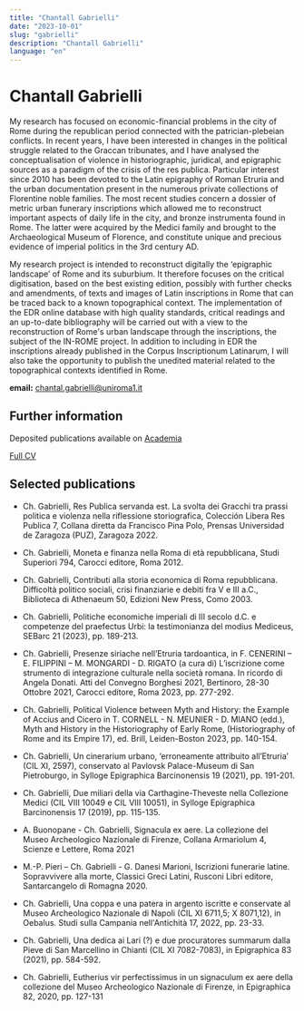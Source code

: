 ```yaml
---
title: "Chantall Gabrielli"
date: "2023-10-01"
slug: "gabrielli"
description: "Chantall Gabrielli"
language: "en"
---
```


# Chantall Gabrielli

My research has focused on economic-financial problems in the city of Rome during the republican period connected with the patrician-plebeian conflicts. In recent years, I have been interested in changes in the political struggle related to the Graccan tribunates, and I have analysed the conceptualisation of violence in historiographic, juridical, and epigraphic sources as a paradigm of the crisis of the res publica. Particular interest since 2010 has been devoted to the Latin epigraphy of Roman Etruria and the urban documentation present in the numerous private collections of Florentine noble families. The most recent studies concern a dossier of metric urban funerary inscriptions which allowed me to reconstruct important aspects of daily life in the city, and bronze instrumenta found in Rome. The latter were acquired by the Medici family and brought to the Archaeological Museum of Florence, and constitute unique and precious evidence of imperial politics in the 3rd century AD.

My research project is intended to reconstruct digitally the ‘epigraphic landscape’ of Rome and its suburbium. It therefore focuses on the critical digitisation, based on the best existing edition, possibly with further checks and amendments, of texts and images of Latin inscriptions in Rome that can be traced back to a known topographical context. The implementation of the EDR online database with high quality standards, critical readings and an up-to-date bibliography will be carried out with a view to the reconstruction of Rome's urban landscape through the inscriptions, the subject of the IN-ROME project. In addition to including in EDR the inscriptions already published in the Corpus Inscriptionum Latinarum, I will also take the opportunity to publish the unedited material related to the topographical contexts identified in Rome.

**email:** chantal.gabrielli@uniroma1.it

## Further information

Deposited publications available on <a href="https://uniroma1.academia.edu/chantalgabrielli" target="_blank">Academia</a>

<a href="CV_Gabrielli.pdf" target="_blank">Full CV</a>

## Selected publications

   - Ch. Gabrielli, Res Publica servanda est. La svolta dei Gracchi tra prassi politica e violenza nella riflessione storiografica, Colección Libera Res Publica 7, Collana diretta da Francisco Pina Polo, Prensas Universidad de Zaragoza (PUZ), Zaragoza 2022.
   
   - Ch. Gabrielli, Moneta e finanza nella Roma di età repubblicana, Studi Superiori 794, Carocci editore, Roma 2012.
   
   - Ch. Gabrielli, Contributi alla storia economica di Roma repubblicana. Difficoltà politico sociali, crisi finanziarie e debiti fra V e III a.C., Biblioteca di Athenaeum 50, Edizioni New Press, Como 2003.
   
   - Ch. Gabrielli, Politiche economiche imperiali di III secolo d.C. e competenze del praefectus Urbi: la testimonianza del modius Mediceus, SEBarc 21 (2023), pp. 189-213.
   
   - Ch. Gabrielli, Presenze siriache nell’Etruria tardoantica, in F. CENERINI – E. FILIPPINI – M. MONGARDI - D. RIGATO (a cura di) L’iscrizione come strumento di integrazione culturale nella società romana. In ricordo di Angela Donati. Atti del Convegno Borghesi 2021, Bertinoro, 28-30 Ottobre 2021, Carocci editore, Roma 2023, pp. 277-292.
   
   - Ch. Gabrielli, Political Violence between Myth and History: the Example of Accius and Cicero in T. CORNELL - N. MEUNIER - D. MIANO (edd.), Myth and History in the Historiography of Early Rome, (Historiography of Rome and its Empire 17), ed. Brill, Leiden-Boston 2023, pp. 140-154.
   
   - Ch. Gabrielli, Un cinerarium urbano, ‘erroneamente attribuito all’Etruria’ (CIL XI, 2597), conservato al Pavlovsk Palace-Museum di San Pietroburgo, in Sylloge Epigraphica Barcinonensis 19 (2021), pp. 191-201.
   
   - Ch. Gabrielli, Due miliari della via Carthagine-Theveste nella Collezione Medici (CIL VIII 10049 e CIL VIII 10051), in Sylloge Epigraphica Barcinonensis 17 (2019), pp. 115-135.
   
   - A. Buonopane - Ch. Gabrielli, Signacula ex aere. La collezione del Museo Archeologico Nazionale di Firenze, Collana Armariolum 4, Scienze e Lettere, Roma 2021
   
   - M.-P. Pieri – Ch. Gabrielli - G. Danesi Marioni, Iscrizioni funerarie latine. Sopravvivere alla morte, Classici Greci Latini, Rusconi Libri editore, Santarcangelo di Romagna 2020.
   
   - Ch. Gabrielli, Una coppa e una patera in argento iscritte e conservate al Museo Archeologico Nazionale di Napoli (CIL XI 6711,5; X 8071,12), in Oebalus. Studi sulla Campania nell'Antichità 17, 2022, pp. 23-33.
   
   - Ch. Gabrielli, Una dedica ai Lari (?) e due procuratores summarum dalla Pieve di San Marcellino in Chianti (CIL XI 7082-7083), in Epigraphica 83 (2021), pp. 584-592.
   
   - Ch. Gabrielli, Eutherius vir perfectissimus in un signaculum ex aere della collezione del Museo Archeologico Nazionale di Firenze, in Epigraphica 82, 2020, pp. 127-131
